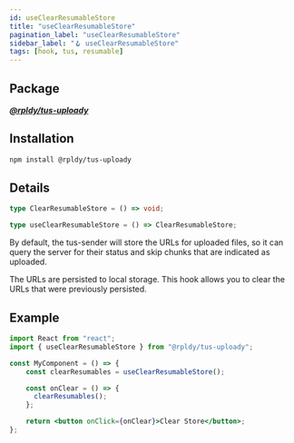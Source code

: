 ```yaml
---
id: useClearResumableStore
title: "useClearResumableStore"
pagination_label: "useClearResumableStore"
sidebar_label: "🪝 useClearResumableStore"
tags: [hook, tus, resumable]
---
```


## Package

**_[@rpldy/tus-uploady](../../packages/rpldy-tus-uploady)_**

## Installation

```bash npm2yarn
npm install @rpldy/tus-uploady
```

## Details

```typescript
type ClearResumableStore = () => void;

type useClearResumableStore = () => ClearResumableStore;
```

By default, the tus-sender will store the URLs for uploaded files, so it can query
the server for their status and skip chunks that are indicated as uploaded.

The URLs are persisted to local storage. This hook allows you to clear the URLs that were previously persisted.

## Example

```jsx
import React from "react";
import { useClearResumableStore } from "@rpldy/tus-uploady";

const MyComponent = () => {
	const clearResumables = useClearResumableStore();

    const onClear = () => {
      clearResumables();
    };

    return <button onClick={onClear}>Clear Store</button>;
};
```
